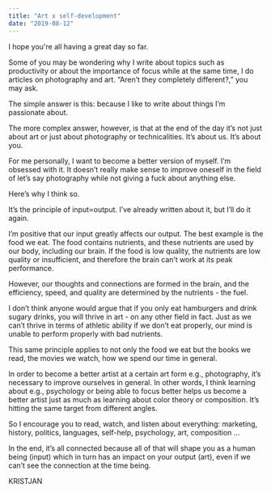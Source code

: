 ```yaml
---
title: "Art x self-development"
date: "2019-08-12"
---
```


I hope you're all having a great day so far.

Some of you may be wondering why I write about topics such as productivity or about the importance of focus while at the same time, I do articles on photography and art. “Aren’t they completely different?,” you may ask.

The simple answer is this: because I like to write about things I’m passionate about.

The more complex answer, however, is that at the end of the day it’s not just about art or just about photography or technicalities. It’s about us. It’s about you.

For me personally, I want to become a better version of myself. I’m obsessed with it. It doesn’t really make sense to improve oneself in the field of let’s say photography while not giving a fuck about anything else.

Here’s why I think so.

It’s the principle of input=output. I’ve already written about it, but I’ll do it again.

I’m positive that our input greatly affects our output. The best example is the food we eat. The food contains nutrients, and these nutrients are used by our body, including our brain. If the food is low quality, the nutrients are low quality or insufficient, and therefore the brain can’t work at its peak performance.

However, our thoughts and connections are formed in the brain, and the efficiency, speed, and quality are determined by the nutrients - the fuel.

I don’t think anyone would argue that if you only eat hamburgers and drink sugary drinks, you will thrive in art - on any other field in fact. Just as we can’t thrive in terms of athletic ability if we don’t eat properly, our mind is unable to perform properly with bad nutrients.

This same principle applies to not only the food we eat but the books we read, the movies we watch, how we spend our time in general.

In order to become a better artist at a certain art form e.g., photography, it’s necessary to improve ourselves in general. In other words, I think learning about e.g., psychology or being able to focus better helps us become a better artist just as much as learning about color theory or composition. It’s hitting the same target from different angles.

So I encourage you to read, watch, and listen about everything: marketing, history, politics, languages, self-help, psychology, art, composition ...

In the end, it’s all connected because all of that will shape you as a human being (input) which in turn has an impact on your output (art), even if we can’t see the connection at the time being.

KRISTJAN
